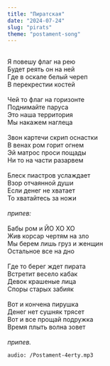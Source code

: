 ```yaml
---
title: "Пиратская"
date: "2024-07-24"
slug: "pirats"
theme: "postament-song"
---
```



\
Я повешу флаг на рею\
Будет реять он на ней\
Где в оскале белый череп\
В перекрестии костей\
\
Чей то флаг на горизонте\
Поднимайте паруса\
Это наша территория\
Мы накажем наглеца\
\
Звон картечи скрип оснастки\
В венах ром горит огнем\
Эй матрос проси пощады\
Ни то на части разарвем\
\
Блеск пиастров услаждает\
Взор отчаянной души\
Если денег не хватает\
То хватайтесь за ножи\
\
*припев:*\
\
Бабы ром и ЙО ХО ХО\
Жив корсар чертям на зло\
Мы берем лишь груз и женщин\
Остальное все на дно\
\
Где то берег ждет пирата\
Встретит весело кабак\
Девок крашеные лица\
Споры старых забияк\
\
Вот и кончена пирушка\
Денег нет сушняк трясет\
Вот и все прощай подружка\
Время плыть волна зовет\
\
*припев.*

`audio: /Postament-4erty.mp3`